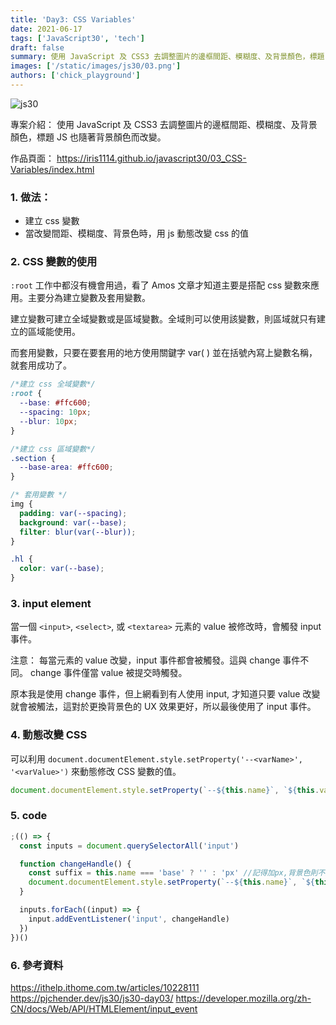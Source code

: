 ```yaml
---
title: 'Day3: CSS Variables'
date: 2021-06-17
tags: ['JavaScript30', 'tech']
draft: false
summary: 使用 JavaScript 及 CSS3 去調整圖片的邊框間距、模糊度、及背景顏色，標題 JS 也隨著背景顏色而改變。
images: ['/static/images/js30/03.png']
authors: ['chick_playground']
---
```


![js30](/static/images/js30/03.png)

專案介紹： 使用 JavaScript 及 CSS3 去調整圖片的邊框間距、模糊度、及背景顏色，標題 JS 也隨著背景顏色而改變。

作品頁面： https://iris1114.github.io/javascript30/03_CSS-Variables/index.html

### 1. 做法：

- 建立 css 變數
- 當改變間距、模糊度、背景色時，用 js 動態改變 css 的值

### 2. CSS 變數的使用

`:root` 工作中都沒有機會用過，看了 Amos 文章才知道主要是搭配 css 變數來應用。主要分為建立變數及套用變數。

建立變數可建立全域變數或是區域變數。全域則可以使用該變數，則區域就只有建立的區域能使用。

而套用變數，只要在要套用的地方使用關鍵字 var( ) 並在括號內寫上變數名稱，就套用成功了。

```css
/*建立 css 全域變數*/
:root {
  --base: #ffc600;
  --spacing: 10px;
  --blur: 10px;
}

/*建立 css 區域變數*/
.section {
  --base-area: #ffc600;
}

/* 套用變數 */
img {
  padding: var(--spacing);
  background: var(--base);
  filter: blur(var(--blur));
}

.hl {
  color: var(--base);
}
```

### 3. input element

當一個 `<input>`, `<select>`, 或 `<textarea>` 元素的 value 被修改時，會觸發 input 事件。

注意： 每當元素的 value 改變，input 事件都會被觸發。這與 change 事件不同。 change 事件僅當 value 被提交時觸發。

原本我是使用 change 事件，但上網看到有人使用 input, 才知道只要 value 改變就會被觸法，這對於更換背景色的 UX 效果更好，所以最後使用了 input 事件。

### 4. 動態改變 CSS

可以利用 `document.documentElement.style.setProperty('--<varName>', '<varValue>')` 來動態修改 CSS 變數的值。

```javascript
document.documentElement.style.setProperty(`--${this.name}`, `${this.value}${suffix}`)
```

### 5. code

```javascript
;(() => {
  const inputs = document.querySelectorAll('input')

  function changeHandle() {
    const suffix = this.name === 'base' ? '' : 'px' //記得加px,背景色則不用px
    document.documentElement.style.setProperty(`--${this.name}`, `${this.value}${suffix}`)
  }

  inputs.forEach((input) => {
    input.addEventListener('input', changeHandle)
  })
})()
```

### 6. 參考資料

https://ithelp.ithome.com.tw/articles/10228111
https://pjchender.dev/js30/js30-day03/
https://developer.mozilla.org/zh-CN/docs/Web/API/HTMLElement/input_event
